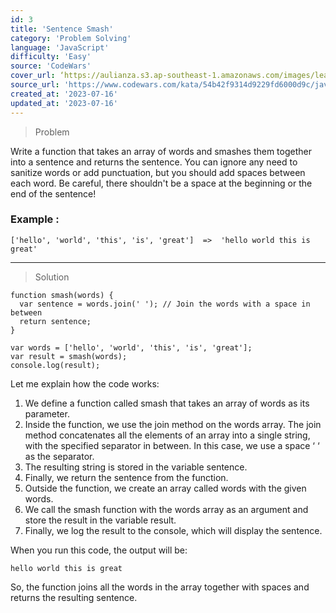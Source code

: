 ```yaml
---
id: 3
title: 'Sentence Smash'
category: 'Problem Solving'
language: 'JavaScript'
difficulty: 'Easy'
source: 'CodeWars'
cover_url: ‘https://aulianza.s3.ap-southeast-1.amazonaws.com/images/learn/learn-problem-solving.png’
source_url: 'https://www.codewars.com/kata/54b42f9314d9229fd6000d9c/javascript'
created_at: '2023-07-16'
updated_at: '2023-07-16'
---
```


> Problem

Write a function that takes an array of words and smashes them together into a sentence and returns the sentence. You can ignore any need to sanitize words or add punctuation, but you should add spaces between each word. Be careful, there shouldn't be a space at the beginning or the end of the sentence!


### Example :
```
['hello', 'world', 'this', 'is', 'great']  =>  'hello world this is great'
```

---

> Solution


```
function smash(words) {
  var sentence = words.join(' '); // Join the words with a space in between
  return sentence;
}

var words = ['hello', 'world', 'this', 'is', 'great'];
var result = smash(words);
console.log(result);
```


Let me explain how the code works:

1. 	We define a function called smash that takes an array of words as its parameter.
2. 	Inside the function, we use the join method on the words array. The join method concatenates all the elements of an array into a single string, with the specified separator in between. In this case, we use a space ‘ ‘ as the separator.
3. 	The resulting string is stored in the variable sentence.
4. 	Finally, we return the sentence from the function.
5. 	Outside the function, we create an array called words with the given words.
6. 	We call the smash function with the words array as an argument and store the result in the variable result.
7. 	Finally, we log the result to the console, which will display the sentence.


When you run this code, the output will be:


```
hello world this is great
```

So, the function joins all the words in the array together with spaces and returns the resulting sentence.
